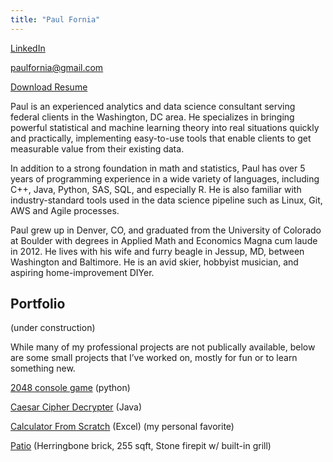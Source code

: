 ```yaml
---
title: "Paul Fornia"
---
```


[LinkedIn](https://www.linkedin.com/in/paulfornia/)

[paulfornia@gmail.com](mailto:paulfornia@gmail.com)

[Download Resume](./Resume_Fornia_2017_08_30.pdf)

Paul is an experienced analytics and data science consultant serving federal clients in the Washington, DC area. He specializes in bringing powerful statistical and machine learning theory into real situations quickly and practically, implementing easy-to-use tools that enable clients to get measurable value from their existing data.

In addition to a strong foundation in math and statistics, Paul has over 5 years of programming experience in a wide variety of languages, including C++, Java, Python, SAS, SQL, and especially R. He is also familiar with industry-standard tools used in the data science pipeline such as Linux, Git, AWS and Agile processes.

Paul grew up in Denver, CO, and graduated from the University of Colorado at Boulder with degrees in Applied Math and Economics Magna cum laude in 2012. He lives with his wife and furry beagle in Jessup, MD, between Washington and Baltimore. He is an avid skier, hobbyist musician, and aspiring home-improvement DIYer.

## Portfolio 
(under construction)

While many of my professional projects are not publically available, below are some small projects that I've worked on, mostly for fun or to learn something new.

[2048 console game](https://github.com/pfornia/Python-Demo-2048)
(python)

[Caesar Cipher Decrypter](https://github.com/pfornia/Java_Demo_Cipher)
(Java)

[Calculator From Scratch](https://github.com/pfornia/Excel_Demo_Transistor_Calculator)
(Excel) (my personal favorite)

[Patio](./patio.JPG)
(Herringbone brick, 255 sqft, Stone firepit w/ built-in grill)